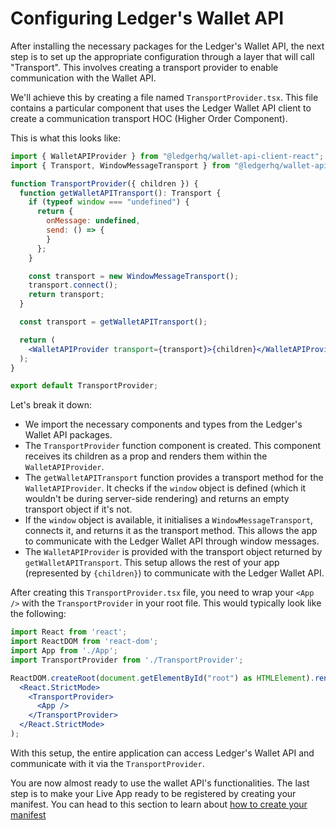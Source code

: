 # Configuring Ledger's Wallet API

After installing the necessary packages for the Ledger's Wallet API, the next step is to set up the appropriate configuration through a layer that will call "Transport".
This involves creating a transport provider to enable communication with the Wallet API.

We'll achieve this by creating a file named `TransportProvider.tsx`. This file contains a particular component that uses the Ledger Wallet API client to create a communication transport HOC (Higher Order Component).

This is what this looks like:

```jsx
import { WalletAPIProvider } from "@ledgerhq/wallet-api-client-react";
import { Transport, WindowMessageTransport } from "@ledgerhq/wallet-api-client";

function TransportProvider({ children }) {
  function getWalletAPITransport(): Transport {
    if (typeof window === "undefined") {
      return {
        onMessage: undefined,
        send: () => {
        }
      };
    }

    const transport = new WindowMessageTransport();
    transport.connect();
    return transport;
  }

  const transport = getWalletAPITransport();

  return (
    <WalletAPIProvider transport={transport}>{children}</WalletAPIProvider>
  );
}

export default TransportProvider;
```

Let's break it down:

- We import the necessary components and types from the Ledger's Wallet API packages.
- The `TransportProvider` function component is created. This component receives its children as a prop and renders them within the `WalletAPIProvider`.
- The `getWalletAPITransport` function provides a transport method for the `WalletAPIProvider`. It checks if the `window` object is defined (which it wouldn't be during server-side rendering) and returns an empty transport object if it's not.
- If the `window` object is available, it initialises a `WindowMessageTransport`, connects it, and returns it as the transport method. This allows the app to communicate with the Ledger Wallet API through window messages.
- The `WalletAPIProvider` is provided with the transport object returned by `getWalletAPITransport`. This setup allows the rest of your app (represented by `{children}`) to communicate with the Ledger Wallet API.

After creating this `TransportProvider.tsx` file, you need to wrap your `<App />` with the `TransportProvider` in your root file. This would typically look like the following:

```jsx
import React from 'react';
import ReactDOM from 'react-dom';
import App from './App';
import TransportProvider from './TransportProvider';

ReactDOM.createRoot(document.getElementById("root") as HTMLElement).render(
  <React.StrictMode>
    <TransportProvider>
      <App />
    </TransportProvider>
  </React.StrictMode>
);
```

With this setup, the entire application can access Ledger's Wallet API and communicate with it via the `TransportProvider`.

You are now almost ready to use the wallet API's functionalities. The last step is to make your Live App ready to be registered by creating your manifest. You can head to this section to learn about [how to create your manifest](../examples/use-live-app/manifest)
